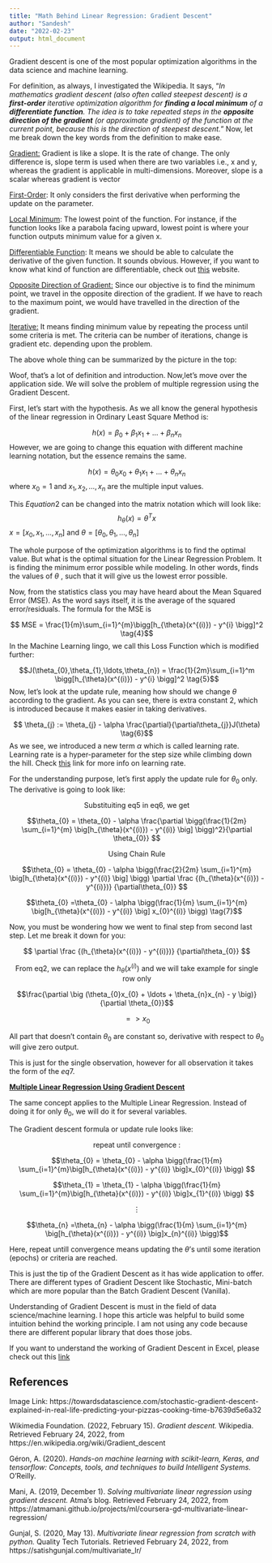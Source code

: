 ```yaml
---
title: "Math Behind Linear Regression: Gradient Descent"
author: "Sandesh"
date: "2022-02-23"
output: html_document
---
```


Gradient descent is one of the most popular optimization algorithms in the data science and machine learning.

For definition, as always, I investigated the Wikipedia. It says, "*In mathematics gradient descent (also often called steepest descent) is a **first-order** iterative optimization algorithm for **finding a local minimum** of a **differentiate function**. The idea is to take repeated steps in the **opposite direction of the gradient** (or approximate gradient) of the function at the current point, because this is the direction of steepest descent.*" Now, let me break down the key words from the definition to make ease.

[Gradient:]{.ul} Gradient is like a slope. It is the rate of change. The only difference is, slope term is used when there are two variables i.e., x and y, whereas the gradient is applicable in multi-dimensions. Moreover, slope is a scalar whereas gradient is vector

[First-Order]{.ul}: It only considers the first derivative when performing the update on the parameter.

[Local Minimum]{.ul}: The lowest point of the function. For instance, if the function looks like a parabola facing upward, lowest point is where your function outputs minimum value for a given x.

[Differentiable Function]{.ul}: It means we should be able to calculate the derivative of the given function. It sounds obvious. However, if you want to know what kind of function are differentiable, check out [this](https://www.mathsisfun.com/calculus/differentiable.html) website.

[Opposite Direction of Gradient:]{.ul} Since our objective is to find the minimum point, we travel in the opposite direction of the gradient. If we have to reach to the maximum point, we would have travelled in the direction of the gradient.

[Iterative:]{.ul} It means finding minimum value by repeating the process until some criteria is met. The criteria can be number of iterations, change is gradient etc. depending upon the problem.

The above whole thing can be summarized by the picture in the top:

Woof, that's a lot of definition and introduction. Now,let's move over the application side. We will solve the problem of multiple regression using the Gradient Descent.

First, let's start with the hypothesis. As we all know the general hypothesis of the linear regression in Ordinary Least Square Method is:

$$ h(x) = \beta_{0} + \beta_{1}x_{1} + \ldots+\beta_{n}x_{n} \tag{1}$$ However, we are going to change this equation with different machine learning notation, but the essence remains the same.

$$ h(x) = \theta_{0}x_{0}+\theta_{1}x_{1}+\ldots+\theta_{n}x_{n} \tag{2}$$ where $x_{0} = 1$ and $x_{1},x_{2},\ldots,x_{n}$ are the multiple input values.

This $Equation2$ can be changed into the matrix notation which will look like: $$ h_{\theta}(x) = \theta^{T}x \tag{3}$$ $x = [x_{0},x_{1},\ldots,x_{n}]$ and $\theta = [\theta_{0},\theta_{1},\ldots,\theta_{n}]$

The whole purpose of the optimization algorithms is to find the optimal value. But what is the optimal situation for the Linear Regression Problem. It is finding the minimum error possible while modeling. In other words, finds the values of $\theta$ , such that it will give us the lowest error possible.

Now, from the statistics class you may have heard about the Mean Squared Error (MSE). As the word says itself, it is the average of the squared error/residuals. The formula for the MSE is

$$ MSE = \frac{1}{m}\sum_{i=1}^{m}\bigg[h_{\theta}(x^{(i)}) - y^{i} \bigg]^2 \tag{4}$$ In the Machine Learning lingo, we call this Loss Function which is modified further:

$$J(\theta_{0},\theta_{1},\ldots,\theta_{n}) = \frac{1}{2m}\sum_{i=1}^m \bigg[h_{\theta}(x^{(i)}) - y^{i} \bigg]^2 \tag{5}$$ 
Now, let's look at the update rule, meaning how should we change $\theta$ according to the gradient. As you can see, there is extra constant 2, which is introduced because it makes easier in taking derivatives. 

$$ \theta_{j} := \theta_{j} - \alpha \frac{\partial}{\partial\theta_{j}}J(\theta) \tag{6}$$ 
As we see, we introduced a new term $\alpha$ which is called learning rate. Learning rate is a hyper-parameter for the step size while climbing down the hill. Check [this](https://developers.google.com/machine-learning/crash-course/reducing-loss/learning-rate) link for more info on learning rate.

For the understanding purpose, let's first apply the update rule for $\theta_{0}$ only. The derivative is going to look like:

$$\text{Substituiting eq5 in eq6, we get}$$

$$\theta_{0} = \theta_{0} - \alpha \frac{\partial \bigg(\frac{1}{2m} \sum_{i=1}^{m} \big[h_{\theta}(x^{(i)}) - y^{(i)} \big] \bigg)^2}{\partial \theta_{0}} $$

$$\text{Using Chain Rule}$$

$$\theta_{0} = \theta_{0} - \alpha \bigg(\frac{2}{2m} \sum_{i=1}^{m} \big[h_{\theta}(x^{(i)}) - y^{(i)} \big] \bigg) \partial \frac {(h_{\theta}(x^{(i)}) - y^{(i)})} {\partial\theta_{0}} $$

$$\theta_{0} =\theta_{0} - \alpha \bigg(\frac{1}{m} \sum_{i=1}^{m} \big[h_{\theta}(x^{(i)}) - y^{(i)} \big] x_{0}^{(i)} \bigg) \tag{7}$$

Now, you must be wondering how we went to final step from second last step. Let me break it down for you:

$$ \partial \frac {(h_{\theta}(x^{(i)}) - y^{(i)})} {\partial\theta_{0}} $$

$$\text{From eq2, we can replace the } h_{\theta}(x^{(i)}) \text{ and we will take example for single row only}$$

$$\frac{\partial \big (\theta_{0}x_{0} + \ldots + \theta_{n}x_{n} - y     \big)}{\partial \theta_{0}}$$

$$=> x_{0} $$

All part that doesn't contain $\theta_{0}$ are constant so, derivative with respect to $\theta_{0}$ will give zero output. 

This is just for the single observation, however for all observation it takes the form of the $eq7$.

[**Multiple Linear Regression Using Gradient Descent**]{.ul}

The same concept applies to the Multiple Linear Regression. Instead of doing it for only $\theta_{0}$, we will do it for several variables.

The Gradient descent formula or update rule looks like:

$$ \text{repeat until convergence :}$$

$$\theta_{0} = \theta_{0} - \alpha \bigg(\frac{1}{m} \sum_{i=1}^{m}\big[h_{\theta}(x^{(i)}) - y^{(i)} \big]x_{0}^{(i)} \bigg) $$

$$\theta_{1} = \theta_{1} - \alpha \bigg(\frac{1}{m} \sum_{i=1}^{m}\big[h_{\theta}(x^{(i)}) - y^{(i)} \big]x_{1}^{(i)} \bigg) $$

$$\vdots $$

$$\theta_{n} =\theta_{n} - \alpha \bigg(\frac{1}{m} \sum_{i=1}^{m} \big[h_{\theta}(x^{(i)}) - y^{(i)} \big]x_{n}^{(i)} \bigg)$$

Here, $\text{repeat untill convergence}$ means updating the $\theta$'s until some iteration (epochs) or criteria are reached.

This is just the tip of the Gradient Descent as it has wide application to offer. There are different types of Gradient Descent like Stochastic, Mini-batch which are more popular than the Batch Gradient Descent (Vanilla). 

Understanding of Gradient Descent is must in the field of data science/machine learning. I hope this article was helpful to build some intuition behind the working principle. I am not using any code because there are different popular library that does those jobs.

If you want to understand the working of Gradient Descent in Excel, please check out this [link](https://www.youtube.com/watch?v=3hYMuQXCj8c)

## References

Image Link: https://towardsdatascience.com/stochastic-gradient-descent-explained-in-real-life-predicting-your-pizzas-cooking-time-b7639d5e6a32

Wikimedia Foundation. (2022, February 15). *Gradient descent.* Wikipedia. Retrieved February 24, 2022, from https://en.wikipedia.org/wiki/Gradient_descent 

Géron, A. (2020). *Hands-on machine learning with scikit-learn, Keras, and tensorflow: Concepts, tools, and techniques to build Intelligent Systems.* O'Reilly. 

Mani, A. (2019, December 1). *Solving multivariate linear regression using gradient descent.* Atma's blog. Retrieved February 24, 2022, from https://atmamani.github.io/projects/ml/coursera-gd-multivariate-linear-regression/ 

Gunjal, S. (2020, May 13). *Multivariate linear regression from scratch with python.* Quality Tech Tutorials. Retrieved February 24, 2022, from https://satishgunjal.com/multivariate_lr/ 




